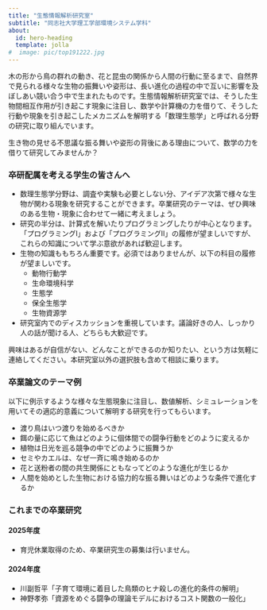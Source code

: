 ```yaml
---
title: "生態情報解析研究室"
subtitle: "同志社大学理工学部環境システム学科" 
about:
  id: hero-heading
  template: jolla
#  image: pic/top191222.jpg
---
```


:::{#hero-heading}
木の形から鳥の群れの動き、花と昆虫の関係から人間の行動に至るまで、自然界で見られる様々な生物の振舞いや姿形は、長い進化の過程の中で互いに影響を及ぼしあい競い合う中で生まれたものです。生態情報解析研究室では、そうした生物間相互作用が引き起こす現象に注目し、数学や計算機の力を借りて、そうした行動や現象を引き起こしたメカニズムを解明する「数理生態学」と呼ばれる分野の研究に取り組んでいます。

生き物の見せる不思議な振る舞いや姿形の背後にある理由について、数学の力を借りて研究してみませんか？
:::

### 卒研配属を考える学生の皆さんへ

+ 数理生態学分野は、調査や実験も必要としない分、アイデア次第で様々な生物が関わる現象を研究することができます。卒業研究のテーマは、ぜひ興味のある生物・現象に合わせて一緒に考えましょう。
+ 研究の半分は、計算式を解いたりプログラミングしたりが中心となります。「プログラミングI」および「プログラミングII」の履修が望ましいですが、これらの知識について学ぶ意欲があれば歓迎します。
+ 生物の知識ももちろん重要です。必須ではありませんが、以下の科目の履修が望ましいです。
  - 動物行動学
  - 生命環境科学
  - 生態学
  - 保全生態学
  - 生物資源学
+ 研究室内でのディスカッションを重視しています。議論好きの人、しっかり人の話が聞ける人、どちらも大歓迎です。

興味はあるが自信がない、どんなことができるのか知りたい、という方は気軽に連絡してください。本研究室以外の選択肢も含めて相談に乗ります。

### 卒業論文のテーマ例
以下に例示するような様々な生態現象に注目し、数値解析、シミュレーションを用いてその適応的意義について解明する研究を行ってもらいます。

+ 渡り鳥はいつ渡りを始めるべきか
+ 餌の量に応じて魚はどのように個体間での闘争行動をどのように変えるか
+ 植物は日光を巡る競争の中でどのように振舞うか
+ セミやカエルは、なぜ一斉に鳴き始めるのか
+ 花と送粉者の間の共生関係にともなってどのような進化が生じるか
+ 人間を始めとした生物における協力的な振る舞いはどのような条件で進化するか

### これまでの卒業研究

#### 2025年度
+ 育児休業取得のため、卒業研究生の募集は行いません。

#### 2024年度
+ 川副哲平「子育て環境に着目した鳥類のヒナ殺しの進化的条件の解明」
+ 神野孝弥「資源をめぐる闘争の理論モデルにおけるコスト関数の一般化」

<!--
### メッセージ
生態情報解析研究室は、生物の生態・行動・進化を計算機や数学を用いて解析する「数理生態学」と呼ばれる分野について研究しています。いわゆるメカニズムや法則性を数式で整理する「理論」と呼ばれる分野の一つです。

理論分野では、一般的に様々な現象を物理法則に基づいて整理します。例えば、ロケットの打ち上げ軌道を計算したいと思った場合、どうすればいいでしょう？　おそらくロケットの推進力や重力、空気抵抗などを踏まえた運動方程式を立てることになるでしょう。雪の結晶が成長していく過程や、タンパク質の折り畳み構造を考えるときにも、式の違いはあれど物理学の方程式を用いるはずです。

ところが、生態学で扱う問題には、常に方程式も定数もあるとは限りません。例えば、キリンの首が長く進化した説明の一つは、木の上の方にある葉を食べるためだと言われています。では、具体的には「首の長さ」と「食べられる葉の量」間にはどのような関係式が成り立つのでしょう？　首を長くすることには不利益もあるはずですが、その大きさは？　もちろん、そんな物理法則はどこにもありません。

生態情報解析研究室で取り組むのは、このような明確な法則も方程式もない自然現象ばかりです。それでもその現象を理解するためには、現象を自分自身で整理し、なにが重要な要素なのかを見出したうえで、自ら方程式や法則を導き出す必要があります。もちろん、一歩間違えばただの「机上の空論」となってしまうため、常に実際の現象と比較し自らのアイデアを批判的に検討することが求められる研究分野です。

科学的探求活動に集中して取り組める時間というのは、今後の長い人生の中でもそうそうは得られない機会です。私の研究室では、せっかくのこの貴重な機会を楽しんでもらえることを、まず大事にしたいと考えています。自身のアイデア一つで大きく科学の世界が広がることを感じてもらいながら、一緒に研究を進めていければと思います。
-->
